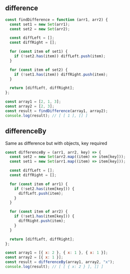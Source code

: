
## difference

```js
const findDifference = function (arr1, arr2) {
  const set1 = new Set(arr1);
  const set2 = new Set(arr2);

  const diffLeft = [];
  const diffRight = [];

  for (const item of set1) {
    if (!set2.has(item)) diffLeft.push(item);
  }

  for (const item of set2) {
    if (!set1.has(item)) diffRight.push(item);
  }

  return [diffLeft, diffRight];
};

const array1 = [2, 1, 3];
const array2 = [2, 3];
const result = findDifference(array1, array2);
console.log(result); // [ [ 1 ], [] ]
```

## differenceBy

Same as difference but with objects, key required

```js
const differenceBy = (arr1, arr2, key) => {
  const set2 = new Set(arr2.map((item) => item[key]));
  const set1 = new Set(arr1.map((item) => item[key]));

  const diffLeft = [];
  const diffRight = [];

  for (const item of arr1) {
    if (!set2.has(item[key])) {
      diffLeft.push(item);
    }
  }

  for (const item of arr2) {
    if (!set1.has(item[key])) {
      diffRight.push(item);
    }
  }

  return [diffLeft, diffRight];
};

const array1 = [{ x: 2 }, { x: 1 }, { x: 1 }];
const array2 = [{ x: 1 }];
const result = differenceBy(array1, array2, "x");
console.log(result); // [ [ { x: 2 } ], [] ]
```
